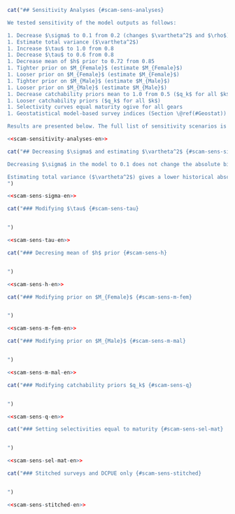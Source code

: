 ```r
cat("## Sensitivity Analyses {#scam-sens-analyses}

We tested sensitivity of the model outputs as follows:

1. Decrease $\sigma$ to 0.1 from 0.2 (changes $\vartheta^2$ and $\rho$) 
1. Estimate total variance ($\vartheta^2$)
1. Increase $\tau$ to 1.0 from 0.8
1. Decrease $\tau$ to 0.6 from 0.8
1. Decrease mean of $h$ prior to 0.72 from 0.85
1. Tighter prior on $M_{Female}$ (estimate $M_{Female}$)
1. Looser prior on $M_{Female}$ (estimate $M_{Female}$)
1. Tighter prior on $M_{Male}$ (estimate $M_{Male}$)
1. Looser prior on $M_{Male}$ (estimate $M_{Male}$)
1. Decrease catchability priors mean to 1.0 from 0.5 ($q_k$ for all $k$)
1. Looser catchability priors ($q_k$ for all $k$)
1. Selectivity curves equal maturity ogive for all gears
1. Geostatistical model-based survey indices (Section \@ref(#Geostat))

Results are presented below. The full list of sensitivity scenarios is provided in Table \@ref(tab:sens-param-settings-table). Base model parameter settings are provided in Table \@ref(tab:param-settings-table). In all sensitivity runs, posterior samples were drawn systematically every `r f(mcmc_sample_freq)` iterations from a chain of length `r f(mcmc_chain_length)`, resulting in `r f(mcmc_num_samples)` posterior samples. The frst 1,000 sampleswere dropped to allow for suffcient burn-in.")
```

```r
<<scam-sensitivity-analyses-en>>
```

```r
cat("## Decreasing $\sigma$ and estimating $\vartheta^2$ {#scam-sens-sigma}

Decreasing $\sigma$ in the model to 0.1 does not change the absolute biomass trajectory nor the estimate of $B_0$ substantially (Figure \@ref(fig:fig-sens-variance)), so the stock status remains very similar to having a $\sigma$ value of 0.2 (Figure \@ref(fig:fig-sens-variance-rel)).

Estimating total variance ($\vartheta^2$) gives a lower historical absolute biomass while also estimating a larger $B_0$ value and a much larger uncertainty on that $B_0$ estimate. This results in a lower stock status overall, with the historical period being more affected (Figure \@ref(fig:fig-sens-variance-rel)).
")
```

```r
<<scam-sens-sigma-en>>
```

```r
cat("### Modifying $\tau$ {#scam-sens-tau}


")
```

```r
<<scam-sens-tau-en>>
```

```r
cat("### Decresing mean of $h$ prior {#scam-sens-h}


")
```

```r
<<scam-sens-h-en>>
```

```r
cat("### Modifying prior on $M_{Female}$ {#scam-sens-m-fem}


")
```

```r
<<scam-sens-m-fem-en>>
```

```r
cat("### Modifying prior on $M_{Male}$ {#scam-sens-m-mal}


")
```

```r
<<scam-sens-m-mal-en>>
```

```r
cat("### Modifying catchability priors $q_k$ {#scam-sens-q}


")
```

```r
<<scam-sens-q-en>>
```

```r
cat("### Setting selectivities equal to maturity {#scam-sens-sel-mat}


")
```

```r
<<scam-sens-sel-mat-en>>
```

```r
cat("### Stitched surveys and DCPUE only {#scam-sens-stitched}


")
```

```r
<<scam-sens-stitched-en>>
```
